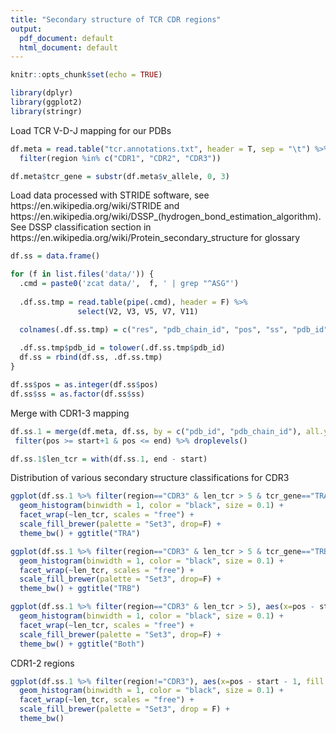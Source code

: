 ```yaml
---
title: "Secondary structure of TCR CDR regions"
output:
  pdf_document: default
  html_document: default
---
```


```r
knitr::opts_chunk$set(echo = TRUE)
```

```r
library(dplyr)
library(ggplot2)
library(stringr)
```

Load TCR V-D-J mapping for our PDBs

```r
df.meta = read.table("tcr.annotations.txt", header = T, sep = "\t") %>%
  filter(region %in% c("CDR1", "CDR2", "CDR3"))

df.meta$tcr_gene = substr(df.meta$v_allele, 0, 3)
```

Load data processed with STRIDE software, see https://en.wikipedia.org/wiki/STRIDE and https://en.wikipedia.org/wiki/DSSP_(hydrogen_bond_estimation_algorithm). See DSSP classification section in https://en.wikipedia.org/wiki/Protein_secondary_structure for glossary

```r
df.ss = data.frame()

for (f in list.files('data/')) {
  .cmd = paste0('zcat data/',  f, ' | grep "^ASG"')
  
  .df.ss.tmp = read.table(pipe(.cmd), header = F) %>%
               select(V2, V3, V5, V7, V11)

  colnames(.df.ss.tmp) = c("res", "pdb_chain_id", "pos", "ss", "pdb_id")
  
  .df.ss.tmp$pdb_id = tolower(.df.ss.tmp$pdb_id)
  df.ss = rbind(df.ss, .df.ss.tmp)
}

df.ss$pos = as.integer(df.ss$pos)
df.ss$ss = as.factor(df.ss$ss)
```

Merge with CDR1-3 mapping

```r
df.ss.1 = merge(df.meta, df.ss, by = c("pdb_id", "pdb_chain_id"), all.y = T) %>%
 filter(pos >= start+1 & pos <= end) %>% droplevels()

df.ss.1$len_tcr = with(df.ss.1, end - start)
```

Distribution of various secondary structure classifications for CDR3

```r
ggplot(df.ss.1 %>% filter(region=="CDR3" & len_tcr > 5 & tcr_gene=="TRA"), aes(x=pos - start - 1, fill = ss)) +
  geom_histogram(binwidth = 1, color = "black", size = 0.1) +
  facet_wrap(~len_tcr, scales = "free") +
  scale_fill_brewer(palette = "Set3", drop=F) +
  theme_bw() + ggtitle("TRA")

ggplot(df.ss.1 %>% filter(region=="CDR3" & len_tcr > 5 & tcr_gene=="TRB"), aes(x=pos - start - 1, fill = ss)) +
  geom_histogram(binwidth = 1, color = "black", size = 0.1) +
  facet_wrap(~len_tcr, scales = "free") +
  scale_fill_brewer(palette = "Set3", drop=F) +
  theme_bw() + ggtitle("TRB")

ggplot(df.ss.1 %>% filter(region=="CDR3" & len_tcr > 5), aes(x=pos - start - 1, fill = ss)) +
  geom_histogram(binwidth = 1, color = "black", size = 0.1) +
  facet_wrap(~len_tcr, scales = "free") +
  scale_fill_brewer(palette = "Set3", drop=F) +
  theme_bw() + ggtitle("Both")
```

CDR1-2 regions

```r
ggplot(df.ss.1 %>% filter(region!="CDR3"), aes(x=pos - start - 1, fill = ss)) +
  geom_histogram(binwidth = 1, color = "black", size = 0.1) +
  facet_wrap(~len_tcr, scales = "free") +
  scale_fill_brewer(palette = "Set3", drop = F) +
  theme_bw()
```